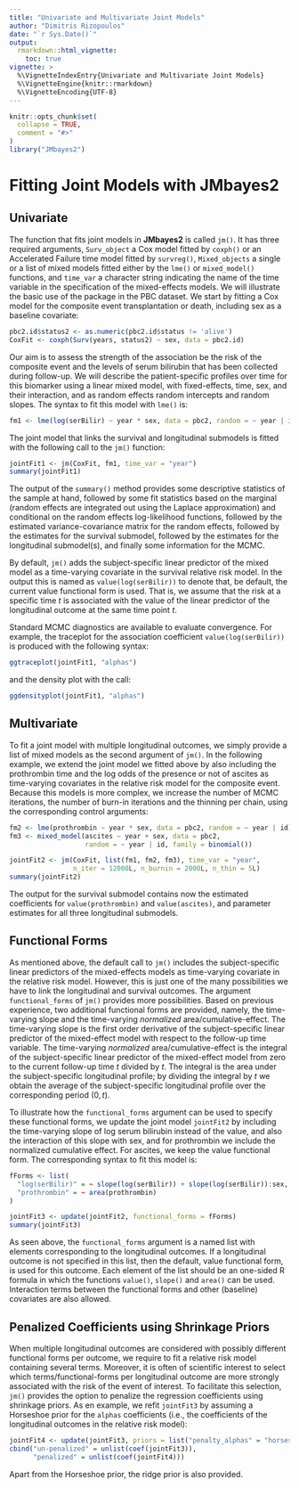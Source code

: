 ```yaml
---
title: "Univariate and Multivariate Joint Models"
author: "Dimitris Rizopoulos"
date: "`r Sys.Date()`"
output:
  rmarkdown::html_vignette:
    toc: true
vignette: >
  %\VignetteIndexEntry{Univariate and Multivariate Joint Models}
  %\VignetteEngine{knitr::rmarkdown}
  %\VignetteEncoding{UTF-8}
---
```


```r
knitr::opts_chunk$set(
  collapse = TRUE,
  comment = "#>"
)
library("JMbayes2")
```

# Fitting Joint Models with JMbayes2
## Univariate
The function that fits joint models in **JMbayes2** is called `jm()`. It has three required arguments, `Surv_object` a Cox model fitted by `coxph()` or an Accelerated Failure time model fitted by `survreg()`, 
`Mixed_objects` a single or a list of mixed models fitted either by the `lme()` or `mixed_model()` functions, and `time_var` a character string indicating the name of the time variable in the specification of the mixed-effects models. We will illustrate the basic use of the package in the PBC dataset. We start by fitting a Cox model for the composite event transplantation or death, including sex as a baseline covariate:
```r
pbc2.id$status2 <- as.numeric(pbc2.id$status != 'alive')
CoxFit <- coxph(Surv(years, status2) ~ sex, data = pbc2.id)
```

Our aim is to assess the strength of the association be the risk of the composite event and the levels of serum bilirubin that has been collected during follow-up. We will describe the patient-specific profiles over time for this biomarker using a linear mixed model, with fixed-effects, time, sex, and their interaction, and as random effects random intercepts and random slopes. The syntax to fit this model with `lme()` is:
```r
fm1 <- lme(log(serBilir) ~ year * sex, data = pbc2, random = ~ year | id)
```

The joint model that links the survival and longitudinal submodels is fitted with the following call to the `jm()` function:
```r
jointFit1 <- jm(CoxFit, fm1, time_var = "year")
summary(jointFit1)
```

The output of the `summary()` method provides some descriptive statistics of the sample at hand, followed by some fit statistics based on the marginal (random effects are integrated out using the Laplace approximation) and conditional on the random effects log-likelihood functions, followed by the estimated variance-covariance matrix for the random effects, followed by the estimates for the survival submodel, followed by the estimates for the longitudinal submodel(s), and finally some information for the MCMC.

By default, `jm()` adds the subject-specific linear predictor of the mixed model as a time-varying covariate in the survival relative risk model. In the output this is named as `value(log(serBilir))` to denote that, be default, the current value functional form is used. That is, we assume that the risk at a specific time $t$ is associated with the value of the linear predictor of the longitudinal outcome at the same time point $t$.

Standard MCMC diagnostics are available to evaluate convergence. For example, the traceplot for the association coefficient `value(log(serBilir))` is produced with the following syntax:
```r
ggtraceplot(jointFit1, "alphas")
```

and the density plot with the call:
```r
ggdensityplot(jointFit1, "alphas")
```

## Multivariate
To fit a joint model with multiple longitudinal outcomes, we simply provide a list of mixed models as the second argument of `jm()`. In the following example, we extend the joint model we fitted above by also including the prothrombin time and the log odds of the presence or not of ascites as time-varying covariates in the relative risk model for the composite event. Because this models is more complex, we increase the number of MCMC iterations, the number of burn-in iterations and the thinning per chain, using the corresponding control arguments: 
```r
fm2 <- lme(prothrombin ~ year * sex, data = pbc2, random = ~ year | id)
fm3 <- mixed_model(ascites ~ year + sex, data = pbc2,
                   random = ~ year | id, family = binomial())

jointFit2 <- jm(CoxFit, list(fm1, fm2, fm3), time_var = "year",
                n_iter = 12000L, n_burnin = 2000L, n_thin = 5L)
summary(jointFit2)
```

The output for the survival submodel contains now the estimated coefficients for `value(prothrombin)` and `value(ascites)`, and parameter estimates for all three longitudinal submodels.

## Functional Forms
As mentioned above, the default call to `jm()` includes the subject-specific linear predictors of the mixed-effects models as time-varying covariate in the relative risk model. However, this is just one of the many possibilities we have to link the longitudinal and survival outcomes. The argument `functional_forms` of `jm()` provides more possibilities. Based on previous experience, two additional functional forms are provided, namely, the time-varying slope and the time-varying *normalized* area/cumulative-effect. The time-varying slope is the first order derivative of the subject-specific linear predictor of the mixed-effect model with respect to the follow-up time variable. The time-varying *normalized* area/cumulative-effect is the integral of the subject-specific linear predictor of the mixed-effect model from zero to the current follow-up time $t$ divided by $t$. The integral is the area under the subject-specific longitudinal profile; by dividing the integral by $t$ we obtain the average of the subject-specific longitudinal profile over the corresponding period $(0, t)$.

To illustrate how the `functional_forms` argument can be used to specify these functional forms, we update the joint model `jointFit2` by including the time-varying slope of log serum bilirubin instead of the value, and also the interaction of this slope with sex, and for prothrombin we include the normalized cumulative effect. For ascites, we keep the value functional form. The corresponding syntax to fit this model is:
```r
fForms <- list(
  "log(serBilir)" = ~ slope(log(serBilir)) + slope(log(serBilir)):sex,
  "prothrombin" = ~ area(prothrombin)
)

jointFit3 <- update(jointFit2, functional_forms = fForms)
summary(jointFit3)
```

As seen above, the `functional_forms` argument is a named list with elements corresponding to the longitudinal outcomes. If a longitudinal outcome is not specified in this list, then the default, value functional form, is used for this outcome. Each element of the list should be an one-sided R formula in which the functions `value()`, `slope()` and `area()` can be used. Interaction terms between the functional forms and other (baseline) covariates are also allowed.

## Penalized Coefficients using Shrinkage Priors
When multiple longitudinal outcomes are considered with possibly different functional forms per outcome, we require to fit a relative risk model containing several terms. Moreover, it is often of scientific interest to select which terms/functional-forms per longitudinal outcome are more strongly associated with the risk of the event of interest. To facilitate this selection, `jm()` provides the option to penalize the regression coefficients using shrinkage priors. As en example, we refit `jointFit3` by assuming a Horseshoe prior for the `alphas` coefficients (i.e., the coefficients of the longitudinal outcomes in the relative risk model):
```r
jointFit4 <- update(jointFit3, priors = list("penalty_alphas" = "horseshoe"))
cbind("un-penalized" = unlist(coef(jointFit3)), 
      "penalized" = unlist(coef(jointFit4)))
```

Apart from the Horseshoe prior, the ridge prior is also provided.
